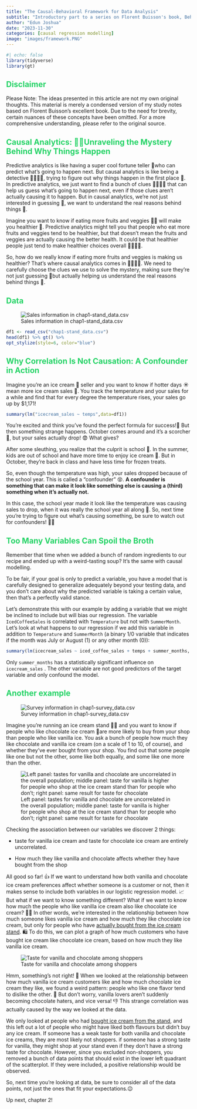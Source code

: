 ```yaml
---
title: "The Causal-Behavioral Framework for Data Analysis"
subtitle: "Introductory part to a series on Florent Buisson's book, Behavioral Data Analysis with R & Python"
author: "Edun Joshua"
date: "2023-11-30"
categories: [causal regression modelling]
image: "images/framework.PNG"
---
```


```r
#| echo: false
library(tidyverse)
library(gt)
```

::: {style="color: #25D366;"}
## Disclaimer
:::

Please Note: The ideas presented in this article are not my own original thoughts. This material is merely a condensed version of my study notes based on Florent Buisson's excellent book. Due to the need for brevity, certain nuances of these concepts have been omitted. For a more comprehensive understanding, please refer to the original source.

::: {style="color: #25D366;"}
## Causal Analytics: 🕵️‍♂️Unraveling the Mystery Behind Why Things Happen
:::

Predictive analytics is like having a super cool fortune teller 🔮who can predict what's going to happen next. But causal analytics is like being a detective 🕵️‍♀️🕵️‍♂️, trying to figure out why things happen in the first place 🤔. In predictive analytics, we just want to find a bunch of clues 🕵️‍♀️🕵️‍♂️ that can help us guess what's going to happen next, even if those clues aren't actually causing it to happen. But in causal analytics, we're not just interested in guessing 🔮, we want to understand the real reasons behind things 🧠.

Imagine you want to know if eating more fruits and veggies 🍎🥦 will make you healthier 💪. Predictive analytics might tell you that people who eat more fruits and veggies tend to be healthier, but that doesn't mean the fruits and veggies are actually causing the better health. It could be that healthier people just tend to make healthier choices overall 🏃‍♀️🚴🥗.

So, how do we really know if eating more fruits and veggies is making us healthier? That's where causal analytics comes in 🕵️‍♀️🕵️‍♂️. We need to carefully choose the clues we use to solve the mystery, making sure they're not just guessing 🔮but actually helping us understand the real reasons behind things 🧠.

::: {style="color: #25D366;"}
## Data
:::

![Sales information in chap1-stand_data.csv](images/data_1.png){fig-align="center"}

```r
df1 <- read_csv("chap1-stand_data.csv")
head(df1) %>% gt() %>%
opt_stylize(style=6, color="blue")
```

::: {style="color: #25D366;"}
## Why Correlation Is Not Causation: A Confounder in Action
:::

Imagine you're an ice cream 🍦 seller and you want to know if hotter days ☀️mean more ice cream sales 🤑. You track the temperature and your sales for a while and find that for every degree the temperature rises, your sales go up by \$1,171!

```r
summary(lm("icecream_sales ~ temps",data=df1))
```

You're excited and think you've found the perfect formula for success!🤑 But then something strange happens. October comes around and it's a scorcher 🥵, but your sales actually drop! 😨 What gives?

After some sleuthing, you realize that the culprit is school 🏫. In the summer, kids are out of school and have more time to enjoy ice cream 🍦. But in October, they're back in class and have less time for frozen treats.

So, even though the temperature was high, your sales dropped because of the school year. This is called a "confounder" 😵. **A confounder is something that can make it look like something else is causing a (third) something when it's actually not.**

In this case, the school year made it look like the temperature was causing sales to drop, when it was really the school year all along 🏫. So, next time you're trying to figure out what's causing something, be sure to watch out for confounders! 👀👀

::: {style="color: #25D366;"}
## Too Many Variables Can Spoil the Broth
:::

Remember that time when we added a bunch of random ingredients to our recipe and ended up with a weird-tasting soup? It's the same with causal modelling.

To be fair, if your goal is only to predict a variable, you have a model that is carefully designed to generalize adequately beyond your testing data, and you don't care about why the predicted variable is taking a certain value, then that's a perfectly valid stance.

Let's demonstrate this with our example by adding a variable that we might be inclined to include but will bias our regression. The variable `IcedCoffeeSales` is correlated with `Temperature` but not with `SummerMonth`. Let's look at what happens to our regression if we add this variable in addition to `Temperature` and `SummerMonth` (a binary 1/0 variable that indicates if the month was July or August (1) or any other month (0)):

```r
summary(lm(icecream_sales ~ iced_coffee_sales + temps + summer_months, data=df1))
```

Only `summer_months` has a statistically significant influence on `icecream_sales` . The other variable are not good predictors of the target variable and only confound the model.

::: {style="color: #25D366;"}
## Another example
:::

![Survey information in chap1-survey_data.csv](images/data_2.png){fig-align="center"}

Imagine you're running an ice cream stand 🍦🍨 and you want to know if people who like chocolate ice cream 🍫are more likely to buy from your shop than people who like vanilla ice. You ask a bunch of people how much they like chocolate and vanilla ice cream (on a scale of 1 to 10, of course), and whether they've ever bought from your shop. You find out that some people like one but not the other, some like both equally, and some like one more than the other.

![Left panel: tastes for vanilla and chocolate are uncorrelated in the overall population; middle panel: taste for vanilla is higher for people who shop at the ice cream stand than for people who don't; right panel: same result for taste for chocolate](images/associations.png){fig-align="center"}

Checking the association between our variables we discover 2 things:

-   taste for vanilla ice cream and taste for chocolate ice cream are entirely uncorrelated.

-   How much they like vanilla and chocolate affects whether they have bought from the shop

All good so far! 👍 If we want to understand how both vanilla and chocolate ice cream preferences affect whether someone is a customer or not, then it makes sense to include both variables in our logistic regression model. 📈 But what if we want to know something different? What if we want to know how much the people who like vanilla ice cream also like chocolate ice cream? 🍦🍫 In other words, we're interested in the relationship between how much someone likes vanilla ice cream and how much they like chocolate ice cream, but only for people who have [actually bought from the ice cream stand]{.underline}. 🛍️ To do this, we can plot a graph of how much customers who have bought ice cream like chocolate ice cream, based on how much they like vanilla ice cream.

![Taste for vanilla and chocolate among shoppers](images/vanilla-choco.png){fig-align="center"}

Hmm, something's not right! 🤨 When we looked at the relationship between how much vanilla ice cream customers like and how much chocolate ice cream they like, we found a weird pattern: people who like one flavor tend to dislike the other. 🤯 But don't worry, vanilla lovers aren't suddenly becoming chocolate haters, and vice versa! 👎 This strange correlation was actually caused by the way we looked at the data.

We only looked at people who had [bought ice cream from the stand]{.underline}, and this left out a lot of people who might have liked both flavours but didn't buy any ice cream. If someone has a weak taste for both vanilla and chocolate ice creams, they are most likely not shoppers. if someone has a strong taste for vanilla, they might shop at your stand even if they don't have a strong taste for chocolate. However, since you excluded non-shoppers, you removed a bunch of data points that should exist in the lower left quadrant of the scatterplot. If they were included, a positive relationship would be observed.

So, next time you're looking at data, be sure to consider all of the data points, not just the ones that fit your expectations.😉

Up next, chapter 2!